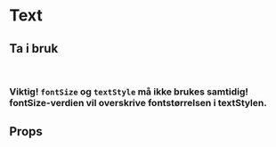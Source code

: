 
<Meta of={TextStories} />

# Text

<Canvas of={TextStories.Text} />

## Ta i bruk

```jsx
import { Text } from "@kvib/react";
```

### Viktig! `fontSize` og `textStyle` må ikke brukes samtidig! fontSize-verdien vil overskrive fontstørrelsen i textStylen.

## Props

<Controls of={TextStories.Text} />
